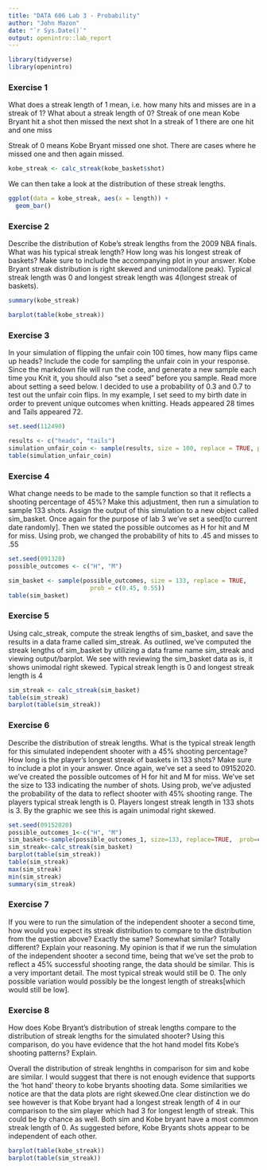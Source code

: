 ---
title: "DATA 606 Lab 3 - Probability"
author: "John Mazon"
date: "`r Sys.Date()`"
output: openintro::lab_report
---

```{r load-packages, message=FALSE}
library(tidyverse)
library(openintro)
```

### Exercise 1

What does a streak length of 1 mean, i.e. how many hits and misses are in a streak of 1? What about a streak length of 0?
Streak of one mean Kobe Bryant hit a shot then missed the next shot
In a streak of 1 there are one hit and one miss

Streak of 0 means Kobe Bryant missed one shot. There are cases where he missed one and then again missed.  


```{r calc-streak-kobe}
kobe_streak <- calc_streak(kobe_basket$shot)
```

We can then take a look at the distribution of these streak lengths.

```{r plot-streak-kobe}
ggplot(data = kobe_streak, aes(x = length)) +
  geom_bar()
```

### Exercise 2
Describe the distribution of Kobe’s streak lengths from the 2009 NBA finals. What was his typical streak length? How long was his longest streak of baskets? Make sure to include the accompanying plot in your answer.
Kobe Bryant streak distribution is right skewed and unimodal(one peak). Typical streak length was 0 and longest streak length was 4(longest streak of baskets).  

```{r}
summary(kobe_streak)

barplot(table(kobe_streak))

```


### Exercise 3
In your simulation of flipping the unfair coin 100 times, how many flips came up heads? Include the code for sampling the unfair coin in your response. Since the markdown file will run the code, and generate a new sample each time you Knit it, you should also “set a seed” before you sample. Read more about setting a seed below.
I decided to use a probability of 0.3 and 0.7 to test out the unfair coin flips.
In my example, I set seed to my birth date in order to prevent unique outcomes when knitting. 
Heads appeared 28 times and Tails appeared 72.

```{r}
set.seed(112490)

results <- c("heads", "tails")
simulation_unfair_coin <- sample(results, size = 100, replace = TRUE, prob = c(0.3, 0.7))
table(simulation_unfair_coin)

```


### Exercise 4
What change needs to be made to the sample function so that it reflects a shooting percentage of 45%? Make this adjustment, then run a simulation to sample 133 shots. Assign the output of this simulation to a new object called sim_basket.
Once again for the purpose of lab 3 we've set a seed[to current date randomly]. Then we stated the possible outcomes as H for hit and M for miss. Using prob, we changed the probability of hits to .45 and misses to .55

```{r}
set.seed(091320)
possible_outcomes <- c("H", "M")

sim_basket <- sample(possible_outcomes, size = 133, replace = TRUE, 
                       prob = c(0.45, 0.55))
table(sim_basket)

```


### Exercise 5
Using calc_streak, compute the streak lengths of sim_basket, and save the results in a data frame called sim_streak.
As outlined, we've computed the streak lengths of sim_basket by utilizing a data frame name sim_streak and viewing output/barplot. We see with reviewing the sim_basket data as is, it shows unimodal right skewed. Typical streak length is 0 and longest streak length is 4
```{r}
sim_streak <- calc_streak(sim_basket)
table(sim_streak)
barplot(table(sim_streak))

```


### Exercise 6
Describe the distribution of streak lengths. What is the typical streak length for this simulated independent shooter with a 45% shooting percentage? How long is the player’s longest streak of baskets in 133 shots? Make sure to include a plot in your answer.
Once again, we've set a seed to 09152020. 
we've created the possible outcomes of H for hit and M for miss. We've set the size to 133 indicating the number of shots. Using prob, we've adjusted the probability of the data to reflect shooter with 45% shooting range.
The players typical streak length is 0. Players longest streak length in 133 shots is 3. By the graphic we see this is again unimodal right skewed.

```{r}
set.seed(09152020)
possible_outcomes_1<-c("H", "M")
sim_basket<-sample(possible_outcomes_1, size=133, replace=TRUE,  prob=c(0.45, 0.55))
sim_streak<-calc_streak(sim_basket)
barplot(table(sim_streak))
table(sim_streak)
max(sim_streak)
min(sim_streak)
summary(sim_streak)

```


### Exercise 7
If you were to run the simulation of the independent shooter a second time, how would you expect its streak distribution to compare to the distribution from the question above? Exactly the same? Somewhat similar? Totally different? Explain your reasoning.
My opinion is that if we run the simulation of the independent shooter a second time, being that we've set the prob to reflect a 45% successful shooting range, the data should be similar. This is a very important detail. The most typical streak would still be 0. The only possible variation would possibly be the longest length of streaks[which would still be low].


### Exercise 8
How does Kobe Bryant’s distribution of streak lengths compare to the distribution of streak lengths for the simulated shooter? Using this comparison, do you have evidence that the hot hand model fits Kobe’s shooting patterns? Explain.

Overall the distribution of streak lenghths in comparison for sim and kobe are similar. I would suggest that there is not enough evidence that supports the 'hot hand' theory to kobe bryants shooting data. Some similarities we notice are that the data plots are right skewed.One clear distinction we do see however is that Kobe bryant had a longest streak length of 4 in our comparison to the sim player which had 3 for longest length of streak. This could be by chance as well. Both sim and Kobe bryant have a most common streak length of 0. As suggested before, Kobe Bryants shots appear to be independent of each other. 


```{r}
barplot(table(kobe_streak))
barplot(table(sim_streak))

```






